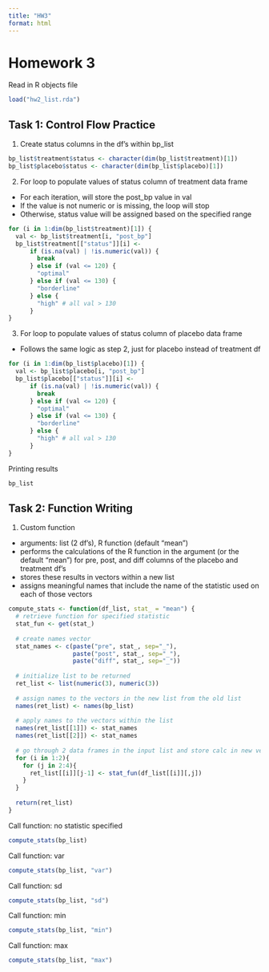 ```yaml
---
title: "HW3"
format: html
---
```


# Homework 3

Read in R objects file
```r
load("hw2_list.rda")
```

## Task 1: Control Flow Practice

1. Create status columns in the df's within bp_list
```r
bp_list$treatment$status <- character(dim(bp_list$treatment)[1])
bp_list$placebo$status <- character(dim(bp_list$placebo)[1])
```

2. For loop to populate values of status column of treatment data frame
- For each iteration, will store the post_bp value in val
- If the value is not numeric or is missing, the loop will stop
- Otherwise, status value will be assigned based on the specified range
```r
for (i in 1:dim(bp_list$treatment)[1]) {
  val <- bp_list$treatment[i, "post_bp"]
  bp_list$treatment[["status"]][i] <- 
      if (is.na(val) | !is.numeric(val)) {
        break
      } else if (val <= 120) {
        "optimal"
      } else if (val <= 130) {
        "borderline"
      } else {
        "high" # all val > 130
      }
}
```

3. For loop to populate values of status column of placebo data frame
- Follows the same logic as step 2, just for placebo instead of treatment df
```r
for (i in 1:dim(bp_list$placebo)[1]) {
  val <- bp_list$placebo[i, "post_bp"]
  bp_list$placebo[["status"]][i] <- 
      if (is.na(val) | !is.numeric(val)) {
        break
      } else if (val <= 120) {
        "optimal"
      } else if (val <= 130) {
        "borderline"
      } else {
        "high" # all val > 130
      }
}
```

Printing results
```r
bp_list
```

## Task 2: Function Writing

1. Custom function
- arguments: list (2 df's), R function (default "mean")
- performs the calculations of the R function in the argument (or the default "mean") for pre, post, and diff columns of the placebo and treatment df's
- stores these results in vectors within a new list
- assigns meaningful names that include the name of the statistic used on each of those vectors
```r
compute_stats <- function(df_list, stat_ = "mean") {
  # retrieve function for specified statistic
  stat_fun <- get(stat_)
  
  # create names vector 
  stat_names <- c(paste("pre", stat_, sep="_"),
                  paste("post", stat_, sep="_"),
                  paste("diff", stat_, sep="_"))
  
  # initialize list to be returned
  ret_list <- list(numeric(3), numeric(3))
  
  # assign names to the vectors in the new list from the old list
  names(ret_list) <- names(bp_list)
  
  # apply names to the vectors within the list
  names(ret_list[[1]]) <- stat_names
  names(ret_list[[2]]) <- stat_names
  
  # go through 2 data frames in the input list and store calc in new vectors
  for (i in 1:2){
    for (j in 2:4){
      ret_list[[i]][j-1] <- stat_fun(df_list[[i]][,j])
    }
  }
  
  return(ret_list)  
}
```

Call function: no statistic specified
```r
compute_stats(bp_list)
```

Call function: var
```r
compute_stats(bp_list, "var")
```
Call function: sd
```r
compute_stats(bp_list, "sd")
```

Call function: min
```r
compute_stats(bp_list, "min")
```

Call function: max
```r
compute_stats(bp_list, "max")
```

